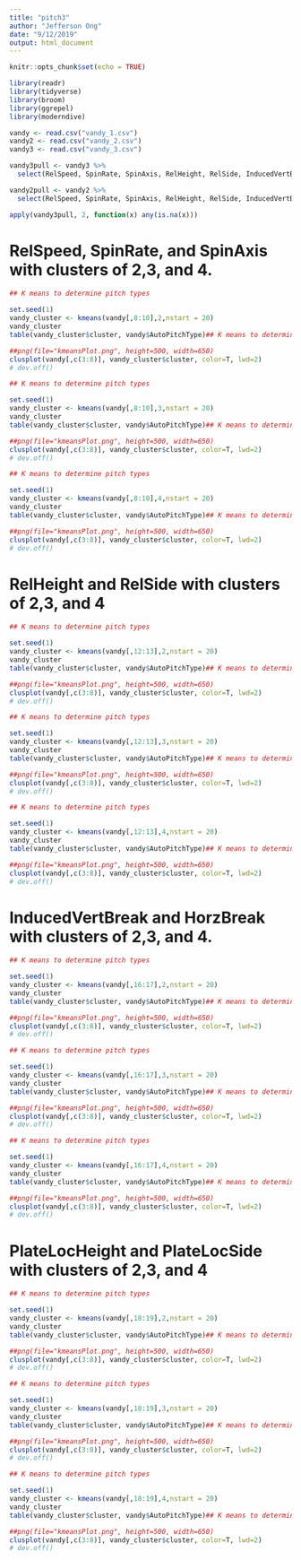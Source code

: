 ```yaml
---
title: "pitch3"
author: "Jefferson Ong"
date: "9/12/2019"
output: html_document
---
```


```r
knitr::opts_chunk$set(echo = TRUE)

```


```r
library(readr)
library(tidyverse)
library(broom)
library(ggrepel)
library(moderndive)

vandy <- read.csv("vandy_1.csv")
vandy2 <- read.csv("vandy_2.csv")
vandy3 <- read.csv("vandy_3.csv")
```

```r
vandy3pull <- vandy3 %>%
  select(RelSpeed, SpinRate, SpinAxis, RelHeight, RelSide, InducedVertBreak, HorzBreak, PlateLocHeight, PlateLocSide)

vandy2pull <- vandy2 %>%
  select(RelSpeed, SpinRate, SpinAxis, RelHeight, RelSide, InducedVertBreak, HorzBreak, PlateLocHeight, PlateLocSide)
```

```r
apply(vandy3pull, 2, function(x) any(is.na(x)))
```




# RelSpeed, SpinRate, and SpinAxis with clusters of 2,3, and 4.

```r
## K means to determine pitch types

set.seed(1)
vandy_cluster <- kmeans(vandy[,8:10],2,nstart = 20)
vandy_cluster
table(vandy_cluster$cluster, vandy$AutoPitchType)## K means to determine pitch types

##png(file="kmeansPlot.png", height=500, width=650)
clusplot(vandy[,c(3:8)], vandy_cluster$cluster, color=T, lwd=2)
# dev.off()
```

```r
## K means to determine pitch types

set.seed(1)
vandy_cluster <- kmeans(vandy[,8:10],3,nstart = 20)
vandy_cluster
table(vandy_cluster$cluster, vandy$AutoPitchType)## K means to determine pitch types

##png(file="kmeansPlot.png", height=500, width=650)
clusplot(vandy[,c(3:8)], vandy_cluster$cluster, color=T, lwd=2)
# dev.off()
```

```r
## K means to determine pitch types

set.seed(1)
vandy_cluster <- kmeans(vandy[,8:10],4,nstart = 20)
vandy_cluster
table(vandy_cluster$cluster, vandy$AutoPitchType)## K means to determine pitch types

##png(file="kmeansPlot.png", height=500, width=650)
clusplot(vandy[,c(3:8)], vandy_cluster$cluster, color=T, lwd=2)
# dev.off()
```

# RelHeight and RelSide with clusters of 2,3, and 4

```r
## K means to determine pitch types

set.seed(1)
vandy_cluster <- kmeans(vandy[,12:13],2,nstart = 20)
vandy_cluster
table(vandy_cluster$cluster, vandy$AutoPitchType)## K means to determine pitch types

##png(file="kmeansPlot.png", height=500, width=650)
clusplot(vandy[,c(3:8)], vandy_cluster$cluster, color=T, lwd=2)
# dev.off()
```

```r
## K means to determine pitch types

set.seed(1)
vandy_cluster <- kmeans(vandy[,12:13],3,nstart = 20)
vandy_cluster
table(vandy_cluster$cluster, vandy$AutoPitchType)## K means to determine pitch types

##png(file="kmeansPlot.png", height=500, width=650)
clusplot(vandy[,c(3:8)], vandy_cluster$cluster, color=T, lwd=2)
# dev.off()
```

```r
## K means to determine pitch types

set.seed(1)
vandy_cluster <- kmeans(vandy[,12:13],4,nstart = 20)
vandy_cluster
table(vandy_cluster$cluster, vandy$AutoPitchType)## K means to determine pitch types

##png(file="kmeansPlot.png", height=500, width=650)
clusplot(vandy[,c(3:8)], vandy_cluster$cluster, color=T, lwd=2)
# dev.off()
```


# InducedVertBreak and HorzBreak with clusters of 2,3, and 4.


```r
## K means to determine pitch types

set.seed(1)
vandy_cluster <- kmeans(vandy[,16:17],2,nstart = 20)
vandy_cluster
table(vandy_cluster$cluster, vandy$AutoPitchType)## K means to determine pitch types

##png(file="kmeansPlot.png", height=500, width=650)
clusplot(vandy[,c(3:8)], vandy_cluster$cluster, color=T, lwd=2)
# dev.off()
```

```r
## K means to determine pitch types

set.seed(1)
vandy_cluster <- kmeans(vandy[,16:17],3,nstart = 20)
vandy_cluster
table(vandy_cluster$cluster, vandy$AutoPitchType)## K means to determine pitch types

##png(file="kmeansPlot.png", height=500, width=650)
clusplot(vandy[,c(3:8)], vandy_cluster$cluster, color=T, lwd=2)
# dev.off()
```

```r
## K means to determine pitch types

set.seed(1)
vandy_cluster <- kmeans(vandy[,16:17],4,nstart = 20)
vandy_cluster
table(vandy_cluster$cluster, vandy$AutoPitchType)## K means to determine pitch types

##png(file="kmeansPlot.png", height=500, width=650)
clusplot(vandy[,c(3:8)], vandy_cluster$cluster, color=T, lwd=2)
# dev.off()
```



# PlateLocHeight and PlateLocSide with clusters of 2,3, and 4

```r
## K means to determine pitch types

set.seed(1)
vandy_cluster <- kmeans(vandy[,18:19],2,nstart = 20)
vandy_cluster
table(vandy_cluster$cluster, vandy$AutoPitchType)## K means to determine pitch types

##png(file="kmeansPlot.png", height=500, width=650)
clusplot(vandy[,c(3:8)], vandy_cluster$cluster, color=T, lwd=2)
# dev.off()
```

```r
## K means to determine pitch types

set.seed(1)
vandy_cluster <- kmeans(vandy[,18:19],3,nstart = 20)
vandy_cluster
table(vandy_cluster$cluster, vandy$AutoPitchType)## K means to determine pitch types

##png(file="kmeansPlot.png", height=500, width=650)
clusplot(vandy[,c(3:8)], vandy_cluster$cluster, color=T, lwd=2)
# dev.off()
```

```r
## K means to determine pitch types

set.seed(1)
vandy_cluster <- kmeans(vandy[,18:19],4,nstart = 20)
vandy_cluster
table(vandy_cluster$cluster, vandy$AutoPitchType)## K means to determine pitch types

##png(file="kmeansPlot.png", height=500, width=650)
clusplot(vandy[,c(3:8)], vandy_cluster$cluster, color=T, lwd=2)
# dev.off()
```
